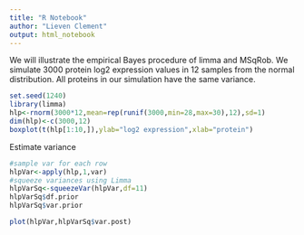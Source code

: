 ```yaml
---
title: "R Notebook"
author: "Lieven Clement"
output: html_notebook
---
```


We will illustrate the empirical Bayes procedure of limma and MSqRob. 
We simulate 3000 protein log2 expression values in 12 samples from the normal distribution.
All proteins in our simulation have the same variance. 

```r
set.seed(1240)
library(limma)
hlp<-rnorm(3000*12,mean=rep(runif(3000,min=28,max=30),12),sd=1)
dim(hlp)<-c(3000,12)
boxplot(t(hlp[1:10,]),ylab="log2 expression",xlab="protein")
```

Estimate variance

```r
#sample var for each row
hlpVar<-apply(hlp,1,var)
#squeeze variances using Limma 
hlpVarSq<-squeezeVar(hlpVar,df=11)
hlpVarSq$df.prior
hlpVarSq$var.prior

plot(hlpVar,hlpVarSq$var.post)
```
